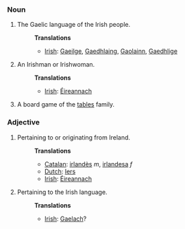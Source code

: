 ===Noun===
#The Gaelic language of the Irish people.
#:'''Translations'''
#:*[[Irish]]: [[Gaeilge]], [[Gaedhlaing]], [[Gaolainn]], [[Gaedhlige]]
#An Irishman or Irishwoman.
#:'''Translations'''
#:*[[Irish]]: [[Éireannach]]
#A board game of the [[tables]] family.

===Adjective===
#Pertaining to or originating from Ireland.
#:'''Translations'''
#:*[[Catalan]]: [[irlandès]] ''m'', [[irlandesa]] ''f''
#:*[[Dutch]]: [[Iers]]
#:*[[Irish]]: [[Éireannach]]
#Pertaining to the Irish language.
#:'''Translations'''
#:*[[Irish]]: [[Gaelach]]?